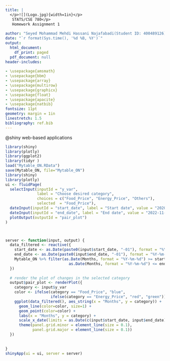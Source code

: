 ---
title: |
  </p>![](Logo.jpg){width=1in}</p> 
   STATS/CSE 780</p>  
   Homework Assignment 1 
   
author: "Seyed Mohammad Mehdi Hassani Najafabadi(Student ID: 400489126)"
date: "`r format(Sys.time(), '%d %B, %Y')`"
output:
  html_document:
    df_print: paged
  pdf_document: null
header-includes:
  
- \usepackage{amsmath}
- \usepackage{bbm}
- \usepackage{array}
- \usepackage{multirow}
- \usepackage{graphicx}
- \usepackage{float}
- \usepackage{apacite}
- \usepackage{natbib}
fontsize: 11pt
geometry: margin = 1in
linestretch: 1.5
bibliography: ref.bib
---
@shiny web-based applications

```{r}
library(shiny)
library(plotly)
library(ggplot2)
library(tidyr )
load("Mytable_ON.RData")
save(Mytable_ON, file="Mytable_ON")
library(shiny)
library(plotly)
ui <- fluidPage(
  selectInput(inputId = "y_var", 
              label = "Choose desired category", 
              choices = c("Food_Price", "Energy_Price", "Others"),
              selected  = "Food_Price"),
  dateInput(inputId = "start_date", label = "Start date", value = "2020-01-01"),
  dateInput(inputId = "end_date", label = "End date", value = "2022-11-01"),
  plotOutput(outputId = "pair_plot")
)



server <- function(input, output) {
  data_filtered <- reactive({
    start_date <- as.Date(paste0(input$start_date, "-01"), format = "%Y-%m-%d")
    end_date <- as.Date(paste0(input$end_date, "-01"), format = "%Y-%m-%d")
    Mytable_ON %>% filter(as.Date(Months, format = "%Y-%m-%d") >= start_date & 
                            as.Date(Months, format = "%Y-%m-%d") <= end_date)
  })
  
  # render the plot of changes in the selected category
  output$pair_plot <- renderPlot({
    category <- input$y_var
    color <- ifelse(category == "Food_Price", "blue", 
                    ifelse(category == "Energy_Price", "red", "green"))
    ggplot(data_filtered(), aes_string(x = "Months", y = category)) + 
      geom_line(color=color, size=1) + 
      geom_point(color=color) +
      labs(x = "Months", y = category) +
      scale_x_date(limits = as.Date(c(input$start_date, input$end_date), format = "%Y-%m-%d"), expand = c(0, 0)) +
      theme(panel.grid.minor = element_line(size = 0.1),
            panel.grid.major = element_line(size = 0.1))
  })
  
  
}
shinyApp(ui = ui, server = server)
```

